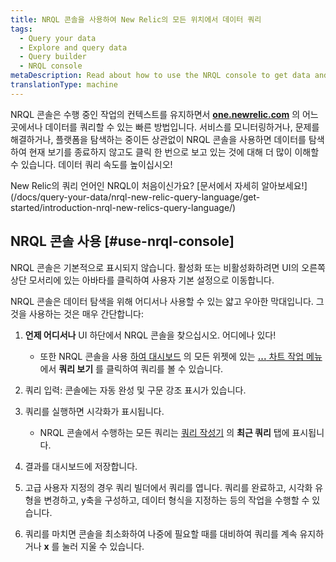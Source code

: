 ```yaml
---
title: NRQL 콘솔을 사용하여 New Relic의 모든 위치에서 데이터 쿼리
tags:
  - Query your data
  - Explore and query data
  - Query builder
  - NRQL console
metaDescription: Read about how to use the NRQL console to get data and build charts.
translationType: machine
---
```


NRQL 콘솔은 수행 중인 작업의 컨텍스트를 유지하면서 **[one.newrelic.com](https://one.newrelic.com)** 의 어느 곳에서나 데이터를 쿼리할 수 있는 빠른 방법입니다. 서비스를 모니터링하거나, 문제를 해결하거나, 플랫폼을 탐색하는 중이든 상관없이 NRQL 콘솔을 사용하면 데이터를 탐색하여 현재 보기를 종료하지 않고도 클릭 한 번으로 보고 있는 것에 대해 더 많이 이해할 수 있습니다. 데이터 쿼리 속도를 높이십시오!

<Callout variant="tip">
  New Relic의 쿼리 언어인 NRQL이 처음이신가요? [문서에서 자세히 알아보세요!](/docs/query-your-data/nrql-new-relic-query-language/get-started/introduction-nrql-new-relics-query-language/)
</Callout>

## NRQL 콘솔 사용 [#use-nrql-console]

<Callout variant="tip">
  NRQL 콘솔은 기본적으로 표시되지 않습니다. 활성화 또는 비활성화하려면 UI의 오른쪽 상단 모서리에 있는 아바타를 클릭하여 사용자 기본 설정으로 이동합니다.
</Callout>

NRQL 콘솔은 데이터 탐색을 위해 어디서나 사용할 수 있는 얇고 우아한 막대입니다. 그것을 사용하는 것은 매우 간단합니다:

1. **언제 어디서나** UI 하단에서 NRQL 콘솔을 찾으십시오. 어디에나 있다!

   * 또한 NRQL 콘솔을 사용 [하여 대시보드](/docs/query-your-data/explore-query-data/dashboards/introduction-dashboards/) 의 모든 위젯에 있는 [**...** 차트 작업 메뉴](/docs/query-your-data/explore-query-data/dashboards/manage-your-dashboard/#dash-manage-charts) 에서 **쿼리 보기** 를 클릭하여 쿼리를 볼 수 있습니다.

2. 쿼리 입력: 콘솔에는 자동 완성 및 구문 강조 표시가 있습니다.

3. 쿼리를 실행하면 시각화가 표시됩니다.

   * NRQL 콘솔에서 수행하는 모든 쿼리는 [쿼리 작성기](/docs/query-your-data/explore-query-data/query-builder/introduction-query-builder/) 의 **최근 쿼리** 탭에 표시됩니다.

4. 결과를 대시보드에 저장합니다.

5. 고급 사용자 지정의 경우 쿼리 빌더에서 쿼리를 엽니다. 쿼리를 완료하고, 시각화 유형을 변경하고, y축을 구성하고, 데이터 형식을 지정하는 등의 작업을 수행할 수 있습니다.

6. 쿼리를 마치면 콘솔을 최소화하여 나중에 필요할 때를 대비하여 쿼리를 계속 유지하거나 **x** 를 눌러 지울 수 있습니다.